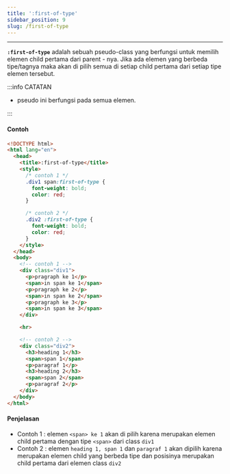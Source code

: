 ```yaml
---
title: ':first-of-type'
sidebar_position: 9
slug: /first-of-type
---
```


<hr />

**`:first-of-type`** adalah sebuah pseudo-class yang berfungsi untuk memilih elemen child pertama dari parent - nya. Jika ada elemen yang berbeda tipe/tagnya maka akan di pilih semua di setiap child pertama dari setiap tipe elemen tersebut.

:::info CATATAN

- pseudo ini berfungsi pada semua elemen.

:::

#### Contoh

<Tabs>
<TabItem value="DEMO" label="DEMO" default>

<Codepen dataSlugHash="jOROjOj" title="pseudo class - first-of-type" />

</TabItem>

<TabItem value="COPY CODE" label="COPY CODE">

```html
<!DOCTYPE html>
<html lang="en">
  <head>
    <title>:first-of-type</title>
    <style>
      /* contoh 1 */
      .div1 span:first-of-type {
        font-weight: bold;
        color: red;
      }

      /* contoh 2 */
      .div2 :first-of-type {
        font-weight: bold;
        color: red;
      }
    </style>
  </head>
  <body>
    <!-- contoh 1 -->
    <div class="div1">
      <p>pragraph ke 1</p>
      <span>in span ke 1</span>
      <p>pragraph ke 2</p>
      <span>in span ke 2</span>
      <p>pragraph ke 3</p>
      <span>in span ke 3</span>
    </div>

    <hr>

    <!-- contoh 2 -->
    <div class="div2">
      <h3>heading 1</h3>
      <span>span 1</span>
      <p>paragraf 1</p>
      <h3>heading 2</h3>
      <span>span 2</span>
      <p>paragraf 2</p>
    </div>
  </body>
</html>
```

</TabItem>
</Tabs>

#### Penjelasan

- Contoh 1 : elemen `<span> ke 1` akan di pilih karena merupakan elemen child pertama dengan tipe `<span>` dari class `div1`
- Contoh 2 : elemen `heading 1, span 1` dan `paragraf 1` akan dipilih karena merupakan elemen child yang berbeda tipe dan posisinya merupakan child pertama dari elemen class `div2`